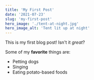 ```yaml
---
title: 'My First Post'
date: '2021-07-23'
slug: 'my-first-post'
hero_image: './tent-at-night.jpg'
hero_image_alt: 'Tent lit up at night'
---
```


This is my first blog post! Isn't it _great_?

Some of my **favorite** things are:

- Petting dogs
- Singing
- Eating potato-based foods
